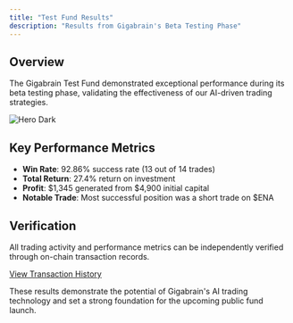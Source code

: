 ```yaml
---
title: "Test Fund Results"
description: "Results from Gigabrain's Beta Testing Phase"
---
```


## Overview

The Gigabrain Test Fund demonstrated exceptional performance during its beta testing phase, validating the effectiveness of our AI-driven trading strategies.

<img
  className="hidden dark:block"
  src="/images/test-fund-result.png"
  alt="Hero Dark"
/>



## Key Performance Metrics

- **Win Rate**: 92.86% success rate (13 out of 14 trades)
- **Total Return**: 27.4% return on investment
- **Profit**: $1,345 generated from $4,900 initial capital
- **Notable Trade**: Most successful position was a short trade on $ENA

## Verification

All trading activity and performance metrics can be independently verified through on-chain transaction records.

[View Transaction History](https://x.com/GigabrainGG/status/1900173597941129468)

These results demonstrate the potential of Gigabrain's AI trading technology and set a strong foundation for the upcoming public fund launch.
